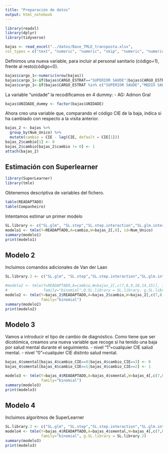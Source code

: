 ```yaml
---
title: "Preparación de datos"
output: html_notebook
---
```


```r
library(readxl)
library(dplyr)
library(tidyverse)
```
```r
bajas <- read_excel("../datos/Base_TMLE_transposta.xlsx", 
col_types = c("text", "numeric", "numeric", "skip", "numeric", "numeric", "numeric", "text", "numeric", "numeric", "numeric", "text", "numeric", "numeric", "numeric"))
```

Definimos una nueva variable, para incluir al personal sanitario (código=1), frente al resto(código=0).
```r
bajas$cargo_1<-numeric(nrow(bajas))
bajas$cargo_1<-if(bajas$CARGO_ESTRAT=="SUPERIOR SAUDE"|bajas$CARGO_ESTRAT=="9o0o0") 1 else 0
bajas$cargo_1<-if(bajas$CARGO_ESTRAT %in% c("SUPERIOR SAUDE","MEDIO SAUDE")) 1 else 0
```

La variable "unidade" la recodificamos en 4 dummy:
- AG: Admon Gral

```r
bajas$UNIDADE_dummy <- factor(bajas$UNIDADE)

```


Ahora creo una variable que, comparando el código CIE de la baja, indica si ha cambiado con respecto a la visita anterior.

```r
bajas_2 <- bajas %>% 
  group_by(Num_Unico) %>% 
  mutate(cambio = CIE - lag(CIE, default = CIE[1]))
bajas_2$cambio[1] <- 0
bajas_2$cambio[bajas_2$cambio != 0] <- 1
attach(bajas_2)
```

## Estimación con Superlearner

```r
library(SuperLearner)
library(tmle)
```

Obtenemos descriptiva de variables del fichero.

```r
table(READAPTADO)
table(Companheiro)
```


Intentamos estimar un primer modelo

```r
SL.library <- c("SL.glm", "SL.step","SL.step.interaction","SL.glm.interactioin","SL.gam","SL.randomForest","SL.rpart","SL.loess","SL.caret","SL.bart", "SL.knn", "SL.knn20", "SL.knn40", "SL.knn60")
modelo1 <- tmle(Y=READAPTADO,A=cambio,W=bajas_2[,8], id=Num_Unico)
summary(modelo1)
print(modelo1)
```

## Modelo 2
Incluimos comandos adicionales de Van der Laan 
```r
SL.library.2 <- c("SL.glm", "SL.step","SL.step.interaction","SL.glm.interactioin","SL.gam","SL.randomForest","SL.rpart")

#modelo2 <- tmle(Y=READAPTADO,A=cambio,W=bajas_2[,c(7,8,9,10,14,15)], id=Num_Unico,
#                family="binomial",Q.SL.library = SL.library, g.SL.library = SL.library)
modelo2 <- tmle(Y=bajas_2$READAPTADO,A=bajas_2$cambio,W=bajas_2[,c(7,8,9,10,14)], id=bajas_2$Num_Unico,
                family="binomial")
summary(modelo2)
print(modelo2)
```

## Modelo 3
Vamos a introducir el tipo de cambio de diagnóstico. Como tiene que ser dicotómica, creamos una nueva variable que recoge si ha tenido una baja por salud mental durante el seguimiento. 
- nivel "1"=cualquier CIE salud mental.
- nivel "0"=cualquier CIE distinto salud mental.
```r
bajas_4$smental[bajas_4$cambio_CIE==0|bajas_4$cambio_CIE==3] <- 0
bajas_4$smental[bajas_4$cambio_CIE==1|bajas_4$cambio_CIE==2] <- 1

modelo3 <- tmle(Y=bajas_4$READAPTADO,A=bajas_4$smental,W=bajas_4[,c(7,8,9,10)], id=bajas_4$Num_Unico,
                family="binomial")
summary(modelo3)
print(modelo3)
```

## Modelo 4
Incluimos algoritmos de SuperLearner
```r
SL.library.2 <- c("SL.glm", "SL.step","SL.step.interaction","SL.glm.interactioin","SL.gam","SL.randomForest","SL.rpart")
modelo4 <- tmle(Y=bajas_4$READAPTADO,A=bajas_4$smental,W=bajas_4[,c(7,8,9,10)], id=bajas_4$Num_Unico,
                family="binomial", g.SL.library = SL.library.2)
summary(modelo3)
print(modelo3)
```
